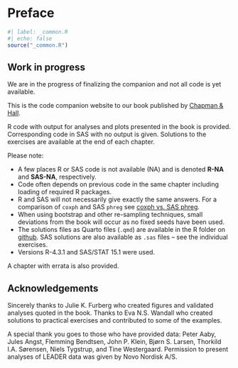 # Preface {.unnumbered}

```r
#| label: _common.R
#| echo: false
source("_common.R")
```

<!-- Here the code companion website to our book published by [Chapman & Hall](https://doi.org/10.1201/9780429029684 "see the book at the publisher") will become available in October when the book is published. -->

::: {.callout-note appearance="simple"}
## Work in progress

We are in the progress of finalizing the companion and not all code is yet available.
:::

This is the code companion website to our book published by [Chapman & Hall](https://doi.org/10.1201/9780429029684 "see the book at the publisher").

R code with output for analyses and plots presented in the book is provided. Corresponding code in SAS with no output is given. Solutions to the exercises are available at the end of each chapter.

Please note:

-   A few places R or SAS code is not available (NA) and is denoted **R-NA** and **SAS-NA**, respectively.
-   Code often depends on previous code in the same chapter including loading of required R packages.
-   R and SAS will not necessarily give exactly the same answers. For a comparison of `coxph` and SAS `phreg` see [coxph vs. SAS phreg](https://github.com/therneau/survival/blob/master/vignette2/sas.pdf).
-   When using bootstrap and other re-sampling techniques, small deviations from the book will occur as no fixed seeds have been used.
-   The solutions files as Quarto files (`.qmd`) are available in the R folder on [github](https://github.com/multi-state-book/companion). SAS solutions are also available as `.sas` files -- see the individual exercises.
-   Versions R-4.3.1 and SAS/STAT 15.1 were used.

A chapter with errata is also provided.

## Acknowledgements {.unnumbered}

Sincerely thanks to Julie K. Furberg who created figures and validated analyses quoted in the book. Thanks to Eva N.S. Wandall who created solutions to practical exercises and contributed to some of the examples.

A special thank you goes to those who have provided data: Peter Aaby, Jules Angst, Flemming Bendtsen, John P. Klein, Bjørn S. Larsen, Thorkild I.A. Sørensen, Niels Tygstrup, and Tine Westergaard. Permission to present analyses of LEADER data was given by Novo Nordisk A/S.
